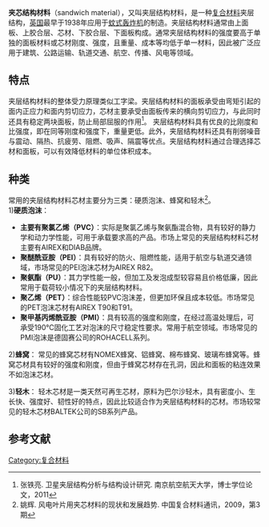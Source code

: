 '''夹芯结构材料'''（sandwich material），又叫夹层结构材料，是一种[[复合材料|复合材料]]夹层结构，[[英国|英国]]最早于1938年应用于[[蚊式轰炸机|蚊式轰炸机]]的制造。夹层结构材料通常由上面板、上胶合层、芯材、下胶合层、下面板构成。通常夹层结构材料的强度要高于单独的面板材料或芯材刚度、强度，且重量、成本等均低于单一材料，因此被广泛应用于建筑、公路运输、轨道交通、航空、传播、风电等领域。

==特点==
夹层结构材料的整体受力原理类似工字梁。夹层结构材料的面板承受由弯矩引起的面内正应力和面内剪切应力，芯材主要承受由面板传来的横向剪切应力，与此同时还具有稳定两块面板，防止局部屈服的作用<ref>张铁亮. 卫星夹层结构分析与结构设计研究. 南京航空航天大学，博士学位论文，2011</ref>。
夹层结构材料具有优良的比刚度和比强度，即在同等刚度和强度下，重量更低。此外，夹层结构材料还具有削弱噪音与震动、隔热、抗疲劳、阻燃、吸声、隔震等优点。夹层结构材料通过合理选择芯材和面板，可以有效降低材料的单位体积成本。
==种类==
常用的夹层结构材料芯材主要分为三类：硬质泡沫、蜂窝和轻木<ref>姚辉. 风电叶片用夹芯材料的现状和发展趋势. 中国复合材料通讯，2009，第3期</ref>。<br />
1)'''硬质泡沫'''：
* '''主要有聚氯乙烯（PVC）'''：实际是聚氯乙烯与聚氨酯混合物，具有较好的静力学和动力学性能，可用于承载要求高的产品。市场上常见的夹层结构材料芯材主要有AIREX和DIAB品牌。
* '''聚醚酰亚胺（PEI）'''：具有较好的防火、阻燃性能，适用于航空与轨道交通领域，市场常见的PEI泡沫芯材为AIREX R82。
*'''聚氨酯（PU）'''：其力学性能一般，但加工及发泡成型较容易且价格低廉，因此常用于载荷较小情况下的夹层结构材料。
*'''聚乙烯（PET）'''：综合性能较PVC泡沫差，但更加环保且成本较低。市场常见的PET泡沫芯材有AIREX T90和T91。
*'''聚甲基丙烯酰亚胺（PMI）'''：具有较高的强度和刚度，在经过高温处理后，可承受190℃固化工艺对泡沫的尺寸稳定性要求。常用于航空领域。市场常见的PMI泡沫是德固赛公司的ROHACELL系列。

2)'''蜂窝'''：
常见的蜂窝芯材有NOMEX蜂窝、铝蜂窝、棉布蜂窝、玻璃布蜂窝等。蜂窝芯材具有较好的强度和刚度，但由于蜂窝芯材存在孔洞，因此和面板的粘连效果不如泡沫芯材。

3)'''轻木'''：
轻木芯材是一类天然可再生芯材，原料为巴尔沙轻木，具有密度小、生长快、强度好、韧性好的特点，因此比较适合作为夹层结构材料的芯材。市场较常见的轻木芯材BALTEK公司的SB系列产品。
==参考文献==
{{reflist}}

[[Category:复合材料|Category:复合材料]]